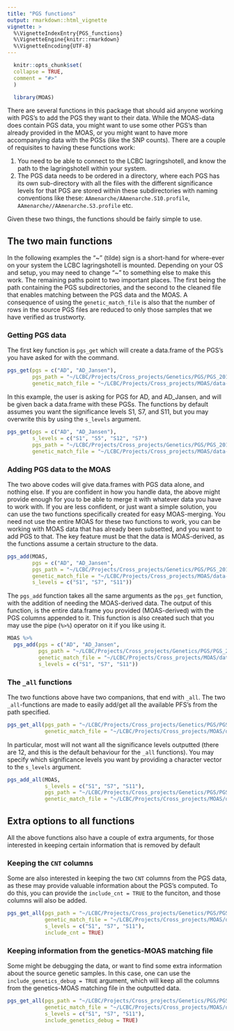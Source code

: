 ```yaml
---
title: "PGS functions"
output: rmarkdown::html_vignette
vignette: >
  %\VignetteIndexEntry{PGS_functions}
  %\VignetteEngine{knitr::rmarkdown}
  %\VignetteEncoding{UTF-8}
---
```


```r
  knitr::opts_chunk$set(
  collapse = TRUE,
  comment = "#>"
  )
```
  
```r
  library(MOAS)
```

There are several functions in this package that should aid anyone working with PGS's to add the PGS they want to their data. 
While the MOAS-data does contain PGS data, you might want to use some other PGS's than already provided in the MOAS, or you might want to have more accompanying data with the PGSs (like the SNP counts). 
There are a couple of requisites to having these functions work:  

1. You need to be able to connect to the LCBC lagringshotell, and know the path to the lagringshotell within your system.  
2. The PGS data needs to be ordered in a directory, where each PGS has its own sub-directory with all the files with the different significance levels for that PGS are stored within these subdirectories with naming conventions like these: `AAmenarche/AAmenarche.S10.profile`, `AAmenarche//AAmenarche.S3.profile` etc. 

Given these two things, the functions should be fairly simple to use.

## The two main functions

In the following examples the "~" (tilde) sign is a short-hand for where-ever on your system the LCBC lagringshotell is mounted. 
Depending on your OS and setup, you may need to change "~" to something else to make this work. 
The remaining paths point to two important places.
The first being the path containing the PGS subdirectories, and the second to the cleaned file that enables matching between the PGS data and the MOAS.
A consequence of using the `genetic_match_file` is also that the number of rows in the source PGS files are reduced to only those samples that we have verified as trustworty.

### Getting PGS data
The first key function is `pgs_get` which will create a data.frame of the PGS's you have asked for with the command.

```r
pgs_get(pgs = c("AD", "AD_Jansen"),
        pgs_path = "~/LCBC/Projects/Cross_projects/Genetics/PGS/PGS_20190618/PGS_wAPOE/",
        genetic_match_file = "~/LCBC/Projects/Cross_projects/MOAS/data-raw/DNA/gID_MOAS_match.tsv")
```

In this example, the user is asking for PGS for AD, and AD_Jansen, and will be given back a data.frame with these PGSs. 
The functions by default assumes you want the significance levels S1, S7, and S11, but you may overwrite this by using the `s_levels` argument.

```r
pgs_get(pgs = c("AD", "AD_Jansen"),
        s_levels = c("S1", "S5", "S12", "S7")
        pgs_path = "~/LCBC/Projects/Cross_projects/Genetics/PGS/PGS_20190618/PGS_wAPOE/",
        genetic_match_file = "~/LCBC/Projects/Cross_projects/MOAS/data-raw/DNA/gID_MOAS_match.tsv")
```


### Adding PGS data to the MOAS
The two above codes will give data.frames with PGS data alone, and nothing else. 
If you are confident in how you handle data, the above might provide enough for you to be able to merge it with whatever data you have to work with.
If you are less confident, or just want a simple solution, you can use the two functions specifically created for easy MOAS-merging. 
You need not use the entire MOAS for these two functions to work, you can be working with MOAS data that has already been subsetted, and you want to add PGS to that.
The key feature must be that the data is MOAS-derived, as the functions assume a certain structure to the data. 

```r
pgs_add(MOAS, 
        pgs = c("AD", "AD_Jansen",
        pgs_path = "~/LCBC/Projects/Cross_projects/Genetics/PGS/PGS_20190618/PGS_wAPOE/",
        genetic_match_file = "~/LCBC/Projects/Cross_projects/MOAS/data-raw/DNA/gID_MOAS_match.tsv",
        s_levels = c("S1", "S7", "S11"))      
```

The `pgs_add` function takes all the same arguments as the `pgs_get` function, with the addition of needing the MOAS-derived data. 
The output of this function, is the entire data.frame you provided (MOAS-derived) with the PGS columns appended to it.
This function is also created such that you may use the pipe (`%>%`) operator on it if you like using it.

```r
MOAS %>% 
  pgs_add(pgs = c("AD", "AD_Jansen",
          pgs_path = "~/LCBC/Projects/Cross_projects/Genetics/PGS/PGS_20190618/PGS_wAPOE/",
          genetic_match_file = "~/LCBC/Projects/Cross_projects/MOAS/data-raw/DNA/gID_MOAS_match.tsv",
          s_levels = c("S1", "S7", "S11"))      
```


### The `_all` functions
The two functions above have two companions, that end with `_all`. 
The two `_all`-functions are made to easily add/get all the available PFS's from the path specified.

```r
pgs_get_all(pgs_path = "~/LCBC/Projects/Cross_projects/Genetics/PGS/PGS_20190618/PGS_wAPOE/",
            genetic_match_file = "~/LCBC/Projects/Cross_projects/MOAS/data-raw/DNA/gID_MOAS_match.tsv")
```

In particular, most will not want all the significance levels outputted (there are 12, and this is the default behaviour for the `_all` functions).
You may specify which significance levels you want by providing a character vector to the `s_levels` argument.

```r
pgs_add_all(MOAS, 
            s_levels = c("S1", "S7", "S11"),
            pgs_path = "~/LCBC/Projects/Cross_projects/Genetics/PGS/PGS_20190618/PGS_wAPOE/",
            genetic_match_file = "~/LCBC/Projects/Cross_projects/MOAS/data-raw/DNA/gID_MOAS_match.tsv")
```


## Extra options to all functions
All the above functions also have a couple of extra arguments, for those interested in keeping certain information that is removed by default

### Keeping the `CNT` columns
Some are also interested in keeping the two `CNT` columns from the PGS data, as these may provide valuable information about the PGS's computed. 
To do this, you can provide the `include_cnt = TRUE` to the funciton, and those columns will also be added.

```r
pgs_get_all(pgs_path = "~/LCBC/Projects/Cross_projects/Genetics/PGS/PGS_20190618/PGS_wAPOE/",
            genetic_match_file = "~/LCBC/Projects/Cross_projects/MOAS/data-raw/DNA/gID_MOAS_match.tsv",
            s_levels = c("S1", "S7", "S11"),
            include_cnt = TRUE)
```

### Keeping information from the genetics-MOAS matching file
Some might be debugging the data, or want to find some extra information about the source genetic samples. 
In this case, one can use the `include_genetics_debug = TRUE` argument, which will keep all the columns from the genetics-MOAS matching file in the outputted data.

```r
pgs_get_all(pgs_path = "~/LCBC/Projects/Cross_projects/Genetics/PGS/PGS_20190618/PGS_wAPOE/",
            genetic_match_file = "~/LCBC/Projects/Cross_projects/MOAS/data-raw/DNA/gID_MOAS_match.tsv",
            s_levels = c("S1", "S7", "S11"),
            include_genetics_debug = TRUE)
```

